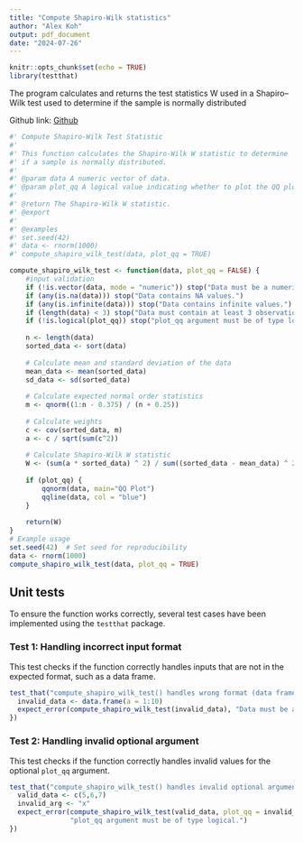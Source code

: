 ```yaml
---
title: "Compute Shapiro-Wilk statistics"
author: "Alex Koh"
output: pdf_document
date: "2024-07-26"
---
```


```r
knitr::opts_chunk$set(echo = TRUE)
library(testthat)
```

The program calculates and returns the test statistics W used in a Shapiro–Wilk test used to determine if the sample is normally distributed

Github link: [Github](https://github.com/alexkzw/DATA501A1)

```r
#' Compute Shapiro-Wilk Test Statistic
#'
#' This function calculates the Shapiro-Wilk W statistic to determine 
#' if a sample is normally distributed.
#'
#' @param data A numeric vector of data.
#' @param plot_qq A logical value indicating whether to plot the QQ plot. Default is FALSE.
#'
#' @return The Shapiro-Wilk W statistic.
#' @export
#'
#' @examples
#' set.seed(42)
#' data <- rnorm(1000)
#' compute_shapiro_wilk_test(data, plot_qq = TRUE)

compute_shapiro_wilk_test <- function(data, plot_qq = FALSE) {
    #input validation
    if (!is.vector(data, mode = "numeric")) stop("Data must be a numeric vector.")
    if (any(is.na(data))) stop("Data contains NA values.")
    if (any(is.infinite(data))) stop("Data contains infinite values.")
    if (length(data) < 3) stop("Data must contain at least 3 observations.")
    if (!is.logical(plot_qq)) stop("plot_qq argument must be of type logical.")
    
    n <- length(data)
    sorted_data <- sort(data)
    
    # Calculate mean and standard deviation of the data
    mean_data <- mean(sorted_data)
    sd_data <- sd(sorted_data)
    
    # Calculate expected normal order statistics
    m <- qnorm((1:n - 0.375) / (n + 0.25))
    
    # Calculate weights
    c <- cov(sorted_data, m)
    a <- c / sqrt(sum(c^2))
    
    # Calculate Shapiro-Wilk W statistic
    W <- (sum(a * sorted_data) ^ 2) / sum((sorted_data - mean_data) ^ 2)
    
    if (plot_qq) {
        qqnorm(data, main="QQ Plot")
        qqline(data, col = "blue")
    }
    
    return(W)
}
# Example usage
set.seed(42)  # Set seed for reproducibility
data <- rnorm(1000)
compute_shapiro_wilk_test(data, plot_qq = TRUE)
```

## Unit tests
 
To ensure the function works correctly, several test cases have been implemented using the `testthat` package.
 
### Test 1: Handling incorrect input format
 
This test checks if the function correctly handles inputs that are not in the expected format, such as a data frame.
 
```r
test_that("compute_shapiro_wilk_test() handles wrong format (data frame) as input", {
  invalid_data <- data.frame(a = 1:10)
  expect_error(compute_shapiro_wilk_test(invalid_data), "Data must be a numeric vector.")
})
```
 
### Test 2: Handling invalid optional argument
 
This test checks if the function correctly handles invalid values for the optional `plot_qq` argument.
 
```r
test_that("compute_shapiro_wilk_test() handles invalid optional argument", {
  valid_data <- c(5,6,7)
  invalid_arg <- "x"
  expect_error(compute_shapiro_wilk_test(valid_data, plot_qq = invalid_arg), 
               "plot_qq argument must be of type logical.")
})
```

